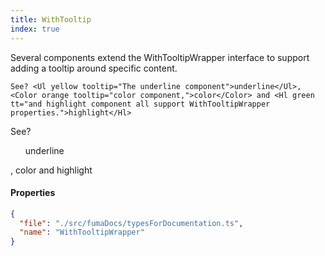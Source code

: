 ```yaml
---
title: WithTooltip
index: true
---
```


Several components extend the WithTooltipWrapper interface to support adding a tooltip around specific content.

```tsx
See? <Ul yellow tooltip="The underline component">underline</Ul>, <Color orange tooltip="color component,">color</Color> and <Hl green tt="and highlight component all support WithTooltipWrapper properties.">highlight</Hl>
```

See? <Ul yellow tooltip="The underline component">underline</Ul>, <Color orange tooltip="color component,">color</Color> and <Hl green tt="and highlight component all support WithTooltipWrapper properties.">highlight</Hl>

#### Properties

```json doc-gen:typescript
{
  "file": "./src/fumaDocs/typesForDocumentation.ts",
  "name": "WithTooltipWrapper"
}
```

